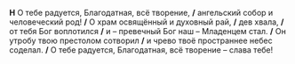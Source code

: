 **Н** О тебе радуется, Благодатная, всё творение, **/** ангельский собор и человеческий род! **/** О храм освящённый и духовный рай, **/** дев хвала, **/** от тебя Бог воплотился **/** и – превечный Бог наш – Младенцем стал. **/** Он утробу твою престолом сотворил **/** и чрево твоё пространнее небес соделал. **/** О тебе радуется, Благодатная, всё творение – слава тебе!
